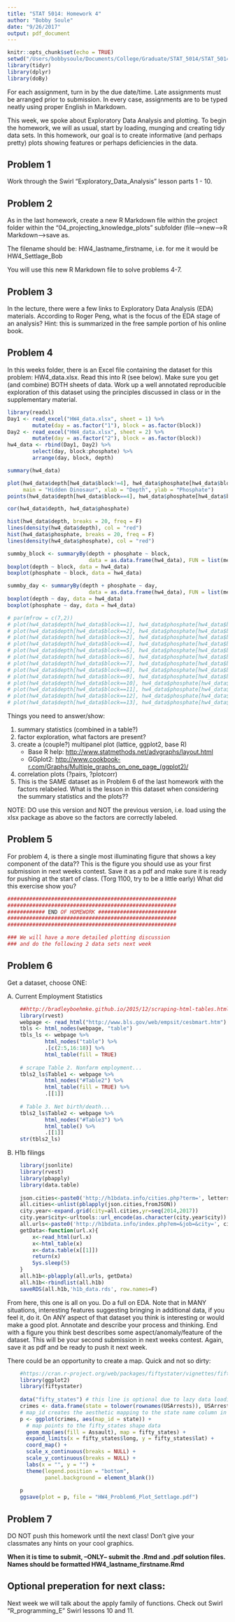 ```yaml
---
title: "STAT 5014: Homework 4"
author: "Bobby Soule"
date: "9/26/2017"
output: pdf_document
---
```


```r
knitr::opts_chunk$set(echo = TRUE)
setwd("/Users/bobbysoule/Documents/College/Graduate/STAT_5014/STAT_5014_homework/04_projecting_knowledge_plots")
library(tidyr)
library(dplyr)
library(doBy)
```

For each assignment, turn in by the due date/time.  Late assignments must be arranged prior to submission.  In every case, assignments are to be typed neatly using proper English in Markdown.  

This week, we spoke about Exploratory Data Analysis and plotting. To begin the homework, we will as usual, start by loading, munging and  creating tidy data sets.  In this homework, our goal is to create informative (and perhaps pretty) plots showing features or perhaps deficiencies in the data.

## Problem 1

Work through the Swirl "Exploratory_Data_Analysis" lesson parts 1 - 10.

## Problem 2

As in the last homework, create a new R Markdown file within the project folder within the "04_projecting_knowledge_plots" subfolder (file-->new-->R Markdown-->save as.

The filename should be: HW4_lastname_firstname, i.e. for me it would be HW4_Settlage_Bob

You will use this new R Markdown file to solve problems 4-7.
  
## Problem 3

In the lecture, there were a few links to Exploratory Data Analysis (EDA) materials.  According to Roger Peng, what is the focus of the EDA stage of an analysis?  Hint: this is summarized in the free sample portion of his online book.

## Problem 4

In this weeks folder, there is an Excel file containing the dataset for this problem: HW4_data.xlsx.  Read this into R (see below).  Make sure you get (and combine) BOTH sheets of data.  Work up a well annotated reproducible exploration of this dataset using the principles discussed in class or in the supplementary material. 

```r
library(readxl)
Day1 <- read_excel("HW4_data.xlsx", sheet = 1) %>% 
        mutate(day = as.factor("1"), block = as.factor(block))
Day2 <- read_excel("HW4_data.xlsx", sheet = 2) %>% 
        mutate(day = as.factor("2"), block = as.factor(block))
hw4_data <- rbind(Day1, Day2) %>% 
        select(day, block:phosphate) %>%
        arrange(day, block, depth)

summary(hw4_data)

plot(hw4_data$depth[hw4_data$block!=4], hw4_data$phosphate[hw4_data$block!=4], col = "grey",
     main = "Hidden Dinosaur", xlab = "Depth", ylab = "Phosphate")
points(hw4_data$depth[hw4_data$block==4], hw4_data$phosphate[hw4_data$block==4], col = "red", pch = 19)

cor(hw4_data$depth, hw4_data$phosphate)

hist(hw4_data$depth, breaks = 20, freq = F)
lines(density(hw4_data$depth), col = "red")
hist(hw4_data$phosphate, breaks = 20, freq = F)
lines(density(hw4_data$phosphate), col = "red")

summby_block <- summaryBy(depth + phosphate ~ block,
                          data = as.data.frame(hw4_data), FUN = list(mean, sd))
boxplot(depth ~ block, data = hw4_data)
boxplot(phosphate ~ block, data = hw4_data)

summby_day <- summaryBy(depth + phosphate ~ day,
                          data = as.data.frame(hw4_data), FUN = list(mean, sd))
boxplot(depth ~ day, data = hw4_data)
boxplot(phosphate ~ day, data = hw4_data)

# par(mfrow = c(7,2))
# plot(hw4_data$depth[hw4_data$block==1], hw4_data$phosphate[hw4_data$block==1])
# plot(hw4_data$depth[hw4_data$block==2], hw4_data$phosphate[hw4_data$block==2])
# plot(hw4_data$depth[hw4_data$block==3], hw4_data$phosphate[hw4_data$block==3])
# plot(hw4_data$depth[hw4_data$block==4], hw4_data$phosphate[hw4_data$block==4])
# plot(hw4_data$depth[hw4_data$block==5], hw4_data$phosphate[hw4_data$block==5])
# plot(hw4_data$depth[hw4_data$block==6], hw4_data$phosphate[hw4_data$block==6])
# plot(hw4_data$depth[hw4_data$block==7], hw4_data$phosphate[hw4_data$block==7])
# plot(hw4_data$depth[hw4_data$block==8], hw4_data$phosphate[hw4_data$block==8])
# plot(hw4_data$depth[hw4_data$block==9], hw4_data$phosphate[hw4_data$block==9])
# plot(hw4_data$depth[hw4_data$block==10], hw4_data$phosphate[hw4_data$block==10])
# plot(hw4_data$depth[hw4_data$block==11], hw4_data$phosphate[hw4_data$block==11])
# plot(hw4_data$depth[hw4_data$block==12], hw4_data$phosphate[hw4_data$block==12])
# plot(hw4_data$depth[hw4_data$block==13], hw4_data$phosphate[hw4_data$block==13])

```

Things you need to answer/show:  

1. summary statistics (combined in a table?)  
2. factor exploration, what factors are present?  
3. create a (couple?) multipanel plot (lattice, ggplot2, base R)  
    + Base R help: <http://www.statmethods.net/advgraphs/layout.html>
    + GGplot2: <http://www.cookbook-r.com/Graphs/Multiple_graphs_on_one_page_(ggplot2)/>
4. correlation plots (?pairs, ?plotcorr)  
5. This is the SAME dataset as in Problem 6 of the last homework with the factors relabeled.  What is the lesson in this dataset when considering the summary statistics and the plots??  

NOTE: DO use this version and NOT the previous version, i.e. load using the xlsx package as above so the factors are correctly labeled.


## Problem 5

For problem 4, is there a single most illuminating figure that shows a key component of the data??  This is the figure you should use as your first submission in next weeks contest.  Save it as a pdf and make sure it is ready for pushing at the start of class. (Torg 1100, try to be a little early)  What did this exercise show you?  

```r
######################################################
######################################################
############ END OF HOMEWORK #########################
######################################################
######################################################

### We will have a more detailed plotting discussion
### and do the following 2 data sets next week
```
## Problem 6

Get a dataset, choose ONE:  

A. Current Employment Statistics
```r
    ##http://bradleyboehmke.github.io/2015/12/scraping-html-tables.html
    library(rvest)
    webpage <- read_html("http://www.bls.gov/web/empsit/cesbmart.htm")
    tbls <- html_nodes(webpage, "table")
    tbls_ls <- webpage %>%
            html_nodes("table") %>%
            .[c(2:5,16:18)] %>%
            html_table(fill = TRUE)
    
    # scrape Table 2. Nonfarm employment...
    tbls2_ls$Table1 <- webpage %>%
            html_nodes("#Table2") %>% 
            html_table(fill = TRUE) %>%
            .[[1]]
    
    # Table 3. Net birth/death...
    tbls2_ls$Table2 <- webpage %>%
            html_nodes("#Table3") %>% 
            html_table() %>%
            .[[1]]
    str(tbls2_ls)
```

B. H1b filings
```r
    library(jsonlite)
    library(rvest)
    library(pbapply)
    library(data.table)
    
    json.cities<-paste0('http://h1bdata.info/cities.php?term=', letters)
    all.cities<-unlist(pblapply(json.cities,fromJSON))
    city.year<-expand.grid(city=all.cities,yr=seq(2014,2017))
    city.year$city<-urltools::url_encode(as.character(city.year$city))
    all.urls<-paste0('http://h1bdata.info/index.php?em=&job=&city=', city.year[,1],'&year=', city.year[,2])
    getData<-function(url.x){
        x<-read_html(url.x)
        x<-html_table(x)
        x<-data.table(x[[1]])
        return(x)
        Sys.sleep(5)
    }
    all.h1b<-pblapply(all.urls, getData)
    all.h1b<-rbindlist(all.h1b)
    saveRDS(all.h1b,'h1b_data.rds', row.names=F)
```

From here, this one is all on you.  Do a full on EDA.  Note that in MANY situations, interesting features suggesting bringing in additional data, if you feel it, do it. On ANY aspect of that dataset you think is interesting or would make a good plot.  Annotate and describe your process and thinking.  End with a figure you think best describes some aspect/anomaly/feature of the dataset.  This will be your second submission in next weeks contest.  Again, save it as pdf and be ready to push it next week.

There could be an opportunity to create a map.  Quick and not so dirty:

```r
    #https://cran.r-project.org/web/packages/fiftystater/vignettes/fiftystater.html
    library(ggplot2)
    library(fiftystater)
    
    data("fifty_states") # this line is optional due to lazy data loading
    crimes <- data.frame(state = tolower(rownames(USArrests)), USArrests)
    # map_id creates the aesthetic mapping to the state name column in your data
    p <- ggplot(crimes, aes(map_id = state)) + 
      # map points to the fifty_states shape data
      geom_map(aes(fill = Assault), map = fifty_states) + 
      expand_limits(x = fifty_states$long, y = fifty_states$lat) +
      coord_map() +
      scale_x_continuous(breaks = NULL) + 
      scale_y_continuous(breaks = NULL) +
      labs(x = "", y = "") +
      theme(legend.position = "bottom", 
            panel.background = element_blank())
    
    p
    ggsave(plot = p, file = "HW4_Problem6_Plot_Settlage.pdf")
```


## Problem 7

DO NOT push this homework until the next class!  Don't give your classmates any hints on your cool graphics.

**When it is time to submit, --ONLY-- submit the .Rmd and .pdf solution files.  Names should be formatted HW4_lastname_firstname.Rmd**

## Optional preperation for next class:  

Next week we will talk about the apply family of functions.  Check out Swirl  "R_programming_E" Swirl lessons 10 and 11.
